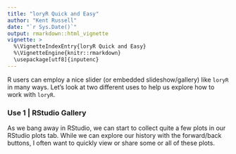 ```yaml
---
title: "loryR Quick and Easy"
author: "Kent Russell"
date: "`r Sys.Date()`"
output: rmarkdown::html_vignette
vignette: >
  %\VignetteIndexEntry{loryR Quick and Easy}
  %\VignetteEngine{knitr::rmarkdown}
  \usepackage[utf8]{inputenc}
---
```


R users can employ a nice slider (or embedded slideshow/gallery) like `loryR` in many ways.  Let's look at two different uses to help us explore how to work with `loryR`.

### Use 1 | RStudio Gallery

As we bang away in RStudio, we can start to collect quite a few plots in our RStudio plots tab.  While we can explore our history with the forward/back buttons, I often want to quickly view or share some or all of these plots.
